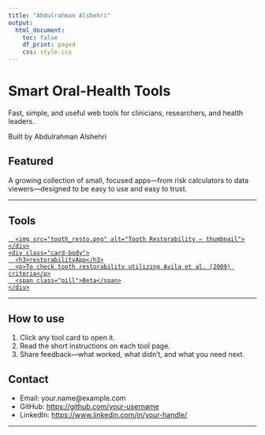 ```yaml
---
title: "Abdulrahman Alshehri"
output:
  html_document:
    toc: false
    df_print: paged
    css: style.css
---
```


<div class="hero">
  <h1>Smart Oral-Health Tools</h1>
  <p class="tagline">
    Fast, simple, and useful web tools for clinicians, researchers, and health leaders.
  </p>
  <p class="subtag">Built by Abdulrahman Alshehri</p>
  <div class="hero-cta">
  </div>
</div>





## Featured
A growing collection of small, focused apps—from risk calculators to data viewers—designed to be easy to use and easy to trust.

---

## Tools {#tools}

<div class="grid">
  <!-- TOOL CARD 1 -->
  <a class="card" href="https://your-link-here.example" target="_blank" rel="noopener">
    <div class="thumb">
      <img src="tooth_resto.png" alt="Tooth Restorability – thumbnail">
    </div>
    <div class="card-body">
      <h3>restorabilityApp</h3>
      <p>To check tooth restorability utilizing Avila et al. (2009) criteria</p>
      <span class="pill">Beta</span>
    </div>
  </a>


---

## How to use
1. Click any tool card to open it.  
2. Read the short instructions on each tool page.  
3. Share feedback—what worked, what didn’t, and what you need next.

## Contact
- Email: your.name@example.com  
- GitHub: <https://github.com/your-username>  
- LinkedIn: <https://www.linkedin.com/in/your-handle/>

---



